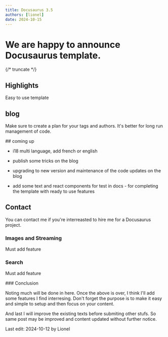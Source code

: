 ```yaml
---
title: Docusaurus 3.5
authors: [lionel]
date: 2024-10-15
---
```


# We are happy to announce **Docusaurus template**.


{/* truncate */}

## Highlights

Easy to use template

## blog

Make sure to create a plan for your tags and authors. It's better for long run management of code.

## coming up

- i18 multi language, add french or english

- publish some tricks on the blog

- upgrading to new version and maintenance of the code updates on the blog

- add some text and react components for test in docs - for completing the template with ready to use features

## Contact

You can contact me if you're interreasted to hire me for a Docusaurus project.

### Images and Streaming

Must add feature

### Search

Must add feature

### Conclusion

Noting much will be done in here. Once the above is over, I think I'll add some features I find interresing. Don't forget the purpose is to make it easy and simple to setup and then focus on your content.

And last I will improve the existing texts before submiting other stufs. So same post may be improved and content updated without further notice.

Last edit: 2024-10-12 by Lionel